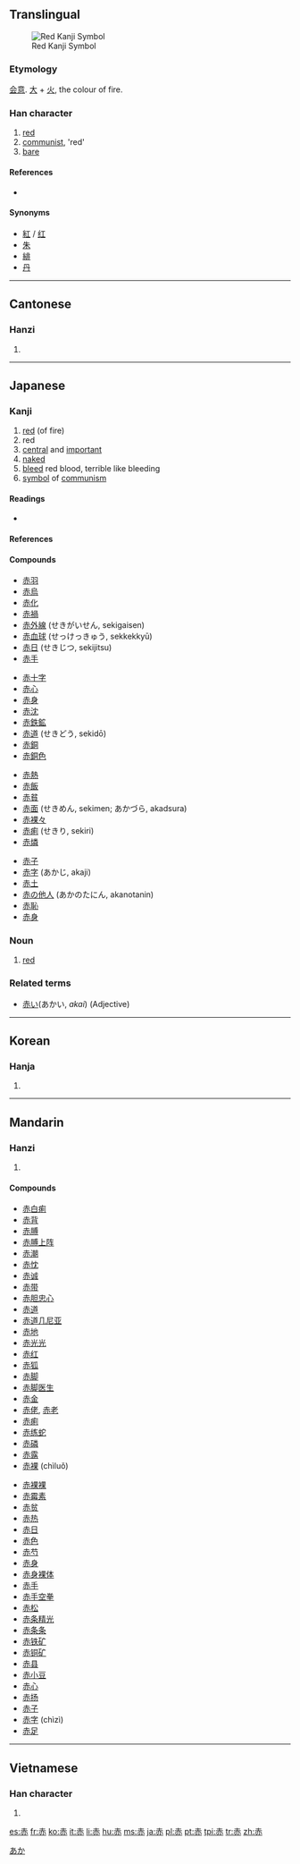 ==Translingual==
[[Image:KanjiRedMatrix.svg|thumb|Red Kanji Symbol]]
===Etymology===
[[会意]]. [[大]] + [[火]], the colour of fire.

===Han character===
{{Han char|rn=155|rad=赤|as=00|sn=7|four=4033<sub>1</sub>|canj=土中弓金 (GLNC)}}

# [[red]]
# [[communist]], 'red'
# [[bare]]

====References====
* {{Han ref|kx=1213.220|dkj=36993|dj=1680.120|hdz=53506.010|uh=8D64|ud=36196|bh=A8AA|bd=43178}}

====Synonyms====
* [[紅]] / [[红]]
* [[朱]]
* [[緋]]
* [[丹]]

----

==Cantonese==

===Hanzi===
{{yue-hanzi|jyut=|y=[[chek3]], [[chik3]]}}

# {{defn|Cantonese|sort=赤00}}

----

==Japanese==
{{stroke order|strokes=7}}

===Kanji===
{{ja-kanji|grade=1|rs=赤00}}

# [[red]] (of fire)
# red
# [[central]] and [[important]]
# [[naked]]
# [[bleed]] red blood, terrible like bleeding
# [[symbol]] of [[communism]]

====Readings====
* {{ja-readings|kanon=[[せき]] ([[seki]])|goon=[[しゃく]] ([[shaku]])|kun=[[あか]] ([[aka]]), [[あかい]] ([[akai]]), [[あからむ]] (akaramu), [[あからめる]] (akarameru)|nadzuke=[[あか]] (aka), [[か]] (ka), [[はに]] (hani), [[はにう]] (haniu), [[わに]] (wani)}}

====References====
{{ja-kref
|ku=3254
|shift=90D4
|jis=4056
|euc=C0D6
|skip=2-3-4
|freq=584
|nelson=4534
|newnelson=5840
|njecd=2193
|kld=1389
|heisig=1743
|tuttle=3b4.10}}

====Compounds====
{{top4}}
* [[赤羽]]
* [[赤烏]]
* [[赤化]]
* [[赤禍]]
* [[赤外線]] (せきがいせん, sekigaisen)
* [[赤血球]] (せっけっきゅう, sekkekkyū)
* [[赤日]] (せきじつ, sekijitsu)
* [[赤手]]
{{mid4}}
* [[赤十字]]
* [[赤心]]
* [[赤身]]
* [[赤沈]]
* [[赤鉄鉱]]
* [[赤道]] (せきどう, sekidō)
* [[赤銅]]
* [[赤銅色]]
{{mid4}}
* [[赤熱]]
* [[赤飯]]
* [[赤貧]]
* [[赤面]] (せきめん, sekimen; あかづら, akadsura)
* [[赤裸々]]
* [[赤痢]] (せきり, sekiri)
* [[赤燐]]
{{mid4}}
* [[赤子]]
* [[赤字]] (あかじ, akaji)
* [[赤土]]
* [[赤の他人]] (あかのたにん, akanotanin)
* [[赤恥]]
* [[赤身]]
{{bottom}}

===Noun===
{{ja-noun|k|hira=あか|rom=aka}}

# [[red]]

===Related terms===
* [[赤い]](あかい, ''akai'') (Adjective)

[[Category:ja:Colors|あか]]

----

==Korean==

===Hanja===
{{ko-hanja|hangeul=적|eumhun=븕을|rv=jeok|mr=chŏk|y=cek}}

# {{defn|Korean|sort=赤00}}

----

==Mandarin==

===Hanzi===
{{cmn-hanzi|pin=[[cè]] ([[ce4]]), [[chì]] ([[chi4]])|wg=[[ts'e4|ts'e<sup>4</sup>]], [[ch'ih4|ch'ih<sup>4</sup>]]}}

# {{defn|Mandarin|sort=赤00}}

====Compounds====
{{top2}}
* [[赤白痢]]
* [[赤背]]
* [[赤膊]]
* [[赤膊上阵]]
* [[赤潮]]
* [[赤忱]]
* [[赤诚]]
* [[赤带]]
* [[赤胆忠心]]
* [[赤道]]
* [[赤道几尼亚]]
* [[赤地]]
* [[赤光光]]
* [[赤红]]
* [[赤狐]]
* [[赤脚]]
* [[赤脚医生]]
* [[赤金]]
* [[赤佬]], [[赤老]]
* [[赤痢]]
* [[赤练蛇]]
* [[赤磷]]
* [[赤露]]
* [[赤裸]] (chìluǒ)
{{mid2}}
* [[赤裸裸]]
* [[赤霉素]]
* [[赤贫]]
* [[赤热]]
* [[赤日]]
* [[赤色]]
* [[赤芍]]
* [[赤身]]
* [[赤身裸体]]
* [[赤手]]
* [[赤手空拳]]
* [[赤松]]
* [[赤条精光]]
* [[赤条条]]
* [[赤铁矿]]
* [[赤铜矿]]
* [[赤县]]
* [[赤小豆]]
* [[赤心]]
* [[赤扬]]
* [[赤子]]
* [[赤字]] (chìzì)
* [[赤足]]
{{bottom}}

----

==Vietnamese==

===Han character===
{{vi-hantu|[[xích]]|rs=赤00}}

# {{defn|Vietnamese|sort=赤00}}

[[es:赤]]
[[fr:赤]]
[[ko:赤]]
[[it:赤]]
[[li:赤]]
[[hu:赤]]
[[ms:赤]]
[[ja:赤]]
[[pl:赤]]
[[pt:赤]]
[[tpi:赤]]
[[tr:赤]]
[[zh:赤]]